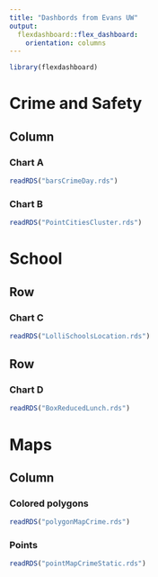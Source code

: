 ```yaml
---
title: "Dashbords from Evans UW"
output: 
  flexdashboard::flex_dashboard:
    orientation: columns
---
```


```r
library(flexdashboard)
```

[comment]: first page notice use of ===

Crime and Safety
=====================================

Column {.tabset}
-----------------------------------------------------------------------

### Chart A

```r
readRDS("barsCrimeDay.rds")

```

### Chart B

```r
readRDS("PointCitiesCluster.rds")
```


[comment]: second page  AND orientation rows

School {data-orientation=rows}
=====================================

Row
-----------------------------------------------------------------------

### Chart C

```r
readRDS("LolliSchoolsLocation.rds")
```

Row
-----------------------------------------------------------------------

### Chart D

```r
readRDS("BoxReducedLunch.rds")
```

Maps
=====================================

Column {.tabset .tabset-fade}
------------------

### Colored polygons

```r
readRDS("polygonMapCrime.rds")
```

### Points

```r
readRDS("pointMapCrimeStatic.rds")
```
